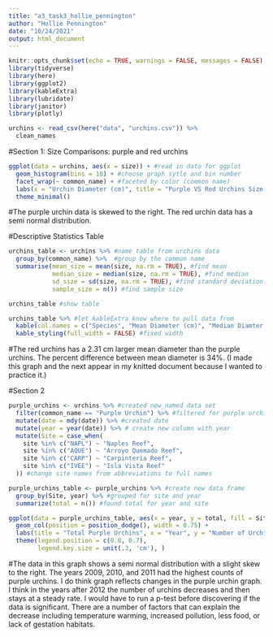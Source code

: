 ```yaml
---
title: "a3_task3_hollie_pennington"
author: "Hollie Pennington"
date: "10/24/2021"
output: html_document
---
```


```r
knitr::opts_chunk$set(echo = TRUE, warnings = FALSE, messages = FALSE)
library(tidyverse)
library(here)
library(ggplot2)
library(kableExtra)
library(lubridate)
library(janitor)
library(plotly)
```

```r
urchins <- read_csv(here("data", "urchins.csv")) %>% 
  clean_names
```

#Section 1: Size Comparisons: purple and red urchins 

```r
ggplot(data = urchins, aes(x = size)) + #read in data for ggplot
  geom_histogram(bins = 10) + #choose graph sytle and bin number
  facet_wrap(~ common_name) + #faceted by color (common name)
  labs(x = "Urchin Diameter (cm)", title = "Purple VS Red Urchins Size Comparison", caption = "Figure 1: Shows the distribution of size in diameter (cm) in purple sea urchins compared to \n red sea urchins.") + #labeled graphs
  theme_minimal()
```

#The purple urchin data is skewed to the right. The red urchin data has a semi normal distribution. 

#Descriptive Statistics Table 

```r
urchins_table <- urchins %>% #name table from urchins data
  group_by(common_name) %>%  #group by the common name 
  summarise(mean_size = mean(size, na.rm = TRUE), #find mean
            median_size = median(size, na.rm = TRUE), #find median
            sd_size = sd(size, na.rm = TRUE), #find standard deviation
            sample_size = n()) #find sample size 

urchins_table #show table 

urchins_table %>% #let kableExtra know where to pull data from 
  kable(col.names = c("Species", "Mean Diameter (cm)", "Median Diamter (cm)", "Standard Deviation (cm)", "Samlple Size (n)"), caption = "<b> Table 1 </b> Table compares mean diameter in cm, median diameter in cm, standard deviation in cm, and sample size number between purple and red urchins. The purple urchin's data has a mean diameter is around 4.47 cm with a standard deviation of 1.2 cm from a population of 31805. The red urchin's data has a mean diameter of 6.78 cm with a standard deviation of 1.9 cm from a population size of 27408.") %>% #named columns and added caption
  kable_styling(full_width = FALSE) #fixed width 
```

#The red urchins has a 2.31 cm larger mean diameter than the purple urchins. The percent difference between mean diameter is 34%. (I made this graph and the next appear in my knitted document because I wanted to practice it.)

#Section 2

```r
purple_urchins <- urchins %>% #created new_named data set
  filter(common_name == "Purple Urchin") %>% #filtered for purple urchins
  mutate(date = mdy(date)) %>% #created date 
  mutate(year = year(date)) %>% # create new column with year 
  mutate(Site = case_when(
    site %in% c("NAPL") ~ "Naples Reef", 
    site %in% c("AQUE") ~ "Arroyo Quemado Reef",
    site %in% c("CARP") ~ "Carpinteria Reef",
    site %in% c("IVEE") ~ "Isla Vista Reef"
  )) #change site names from abbreviations to full names
```

```r
purple_urchins_table <- purple_urchins %>% #create new data frame
  group_by(Site, year) %>% #grouped for site and year
  summarize(total = n()) #found total for year and site 
```

```r
ggplot(data = purple_urchins_table, aes(x = year, y = total, fill = Site)) +
  geom_col(position = position_dodge(), width = 0.75) + 
  labs(title = "Total Purple Urchins", x = "Year", y = "Number of Urchins", caption = "Figure 2: Graph showing total number of purple urchins found in various sites from years \n 2008 to 2020. Sites include Arroyo Quemado Reef, Caprinteria Reef, Isla Vista Reef, \n Naples Reef, and not recoreded on a beach. The year 2009 had the highest number \n of total urchins in every beach site. Carpinteria Reef was the single beach with the \n higest recorded purple urchin count.") + 
  theme(legend.position = c(0.8, 0.7), 
        legend.key.size = unit(.3, 'cm'), )
```

#The data in this graph shows a semi normal distribution with a slight skew to the right. The years 2009, 2010, and 2011 had the highest counts of purple urchins. I do think graph reflects changes in the purple urchin graph. I think in the years after 2012 the number of urchins decreases and then stays at a steady rate. I would have to run a p-test before discovering if the data is significant. There are a number of factors that can explain the decrease including temperature warming, increased pollution, less food, or lack of gestation habitats. 